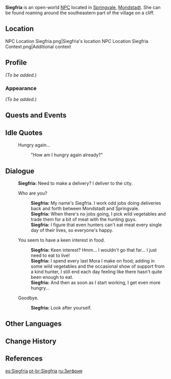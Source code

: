 {{Meta
<!-- REMOVE THIS TEMPLATE AFTER ADDING MISSING INFO -->
|missing_NPC_profile  = yes
}}
{{Character Infobox
|type             = Open-World NPC
|image            = NPC Siegfria.png
|realname         = 
|region           = Mondstadt
|location         = Mondstadt
|affiliation      = Springvale
|title            = 

|ancestry         = <!-- Clan/family -->
|father           = 
|mother           = 
|spouse           = 
|sibling          = 
|child            = 
|relative         = 

|voiceEN          = 
|voiceCN          = 
|voiceJP          = [http://amuleto.jp/talents/okakiharuka.html Okaki Haruka ({{ja|岡木 陽夏}})]<ref name="Okaki Haruka">Amuleto: [http://amuleto.jp/talents/okakiharuka.html JP VA's Profile]</ref>
|voiceKR          = {{w|ko:이새아|Lee Sae-ah (이새아)}}<ref name="Lee Sae-ah">YouTube: [https://youtu.be/vM4V-ztMRRU KR VA Self Announcement]</ref>
|dialoguereward   = 
}}
'''Siegfria''' is an open-world [[NPC]] located in [[Springvale]], [[Mondstadt]]. She can be found roaming around the southeastern part of the village on a cliff.

==Location==
<gallery>
NPC Location Siegfria.png|Siegfria's location
NPC Location Siegfria Context.png|Additional context
</gallery>

==Profile==
<!-- detailed story/lore information goes here -->
''(To be added.)''

===Appearance===
''(To be added.)''

==Quests and Events==
{{Quests and Events}}

==Idle Quotes==
{{Dialogue Start}}
: {{DIcon|Idle}} Hungry again...
:: {{A|VO Siegfria 01.ogg}} "How am I hungry again already?"
{{Dialogue End}}

==Dialogue==
{{Dialogue Start}}
:'''Siegfria:''' Need to make a delivery? I deliver to the city.
:{{DIcon}} Who are you?
::'''Siegfria:''' My name's Siegfria. I work odd jobs doing deliveries back and forth between Mondstadt and Springvale.
::'''Siegfria:''' When there's no jobs going, I pick wild vegetables and trade them for a bit of meat with the hunting guys.
::'''Siegfria:''' I figure that even hunters can't eat meat every single day of their lives, so everyone's happy.
:{{DIcon}} You seem to have a keen interest in food.
::'''Siegfria:''' Keen interest? Hmm... I wouldn't go that far... I just need to eat to live!
::'''Siegfria:''' I spend every last Mora I make on food; adding in some wild vegetables and the occasional show of support from a kind hunter, I still end each day feeling like there hasn't quite been enough to eat.
::'''Siegfria:''' And then as soon as I start working, I get even more hungry...
:{{DIcon}} Goodbye.
::'''Siegfria:''' Look after yourself.
{{Dialogue End}}

==Other Languages==
{{Other Languages
|default_hidden = 1
|en      = Siegfria
|zhs     = 齐格芙丽雅
|zhs_rm  = Qígéfúlìyǎ
|zht     = 齊格芙麗雅
|zht_rm  = Qígéfúlìyǎ
|ja      = ジークフレア
|ja_rm   = Jiikufurea
|ko      = 지크프리야
|es      = Siegfria
|fr      = Siegfria
|ru      = Зигфрия
|th      = Siegfria
|vi      = Siegfria
|de      = Siegfria
|id      = Siegfria
|pt      = Siegfria
|tr      = Siegfria
|it      = Siegfria
}}

==Change History==
{{Change History|1.0}}

==References==
{{Reflist}}

[[es:Siegfria]]
[[pt-br:Siegfria]]
[[ru:Зигфрия]]